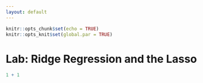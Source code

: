 ```yaml
---
layout: default
---
```


```r
knitr::opts_chunk$set(echo = TRUE)
knitr::opts_knit$set(global.par = TRUE)
```

# Lab: Ridge Regression and the Lasso

```r
1 + 1
```
